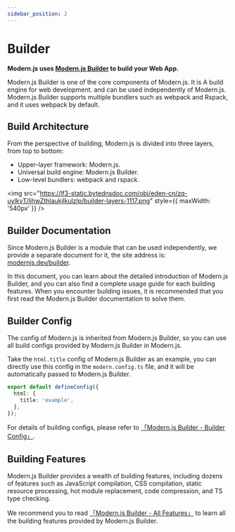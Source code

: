 ```yaml
---
sidebar_position: 2
---
```


# Builder

**Modern.js uses [Modern.js Builder](https://modernjs.dev/builder) to build your Web App.**

Modern.js Builder is one of the core components of Modern.js. It is A build engine for web development. and can be used independently of Modern.js. Modern.js Builder supports multiple bundlers such as webpack and Rspack, and it uses webpack by default.

## Build Architecture

From the perspective of building, Modern.js is divided into three layers, from top to bottom:

- Upper-layer framework: Modern.js.
- Universal build engine: Modern.js Builder.
- Low-level bundlers: webpack and rspack.

<img src="https://lf3-static.bytednsdoc.com/obj/eden-cn/zq-uylkvT/ljhwZthlaukjlkulzlp/builder-layers-1117.png" style={{ maxWidth: '540px' }} />

## Builder Documentation

Since Modern.js Builder is a module that can be used independently, we provide a separate document for it, the site address is: [modernjs.dev/builder](https://modernjs.dev/builder).

In this document, you can learn about the detailed introduction of Modern.js Builder, and you can also find a complete usage guide for each building features. When you encounter building issues, it is recommended that you first read the Modern.js Builder documentation to solve them.

## Builder Config

The config of Modern.js is inherited from Modern.js Builder, so you can use all build configs provided by Modern.js Builder in Modern.js.

Take the `html.title` config of Modern.js Builder as an example, you can directly use this config in the `modern.config.ts` file, and it will be automatically passed to Modern.js Builder.

```ts title="modern.config.js"
export default defineConfig({
  html: {
    title: 'example',
  },
});
```

For details of building configs, please refer to [「Modern.js Builder - Builder Config」](https://modernjs.dev/builder/en/guide/basic/builder-config.html).

## Building Features

Modern.js Builder provides a wealth of building features, including dozens of features such as JavaScript compilation, CSS compilation, static resource processing, hot module replacement, code compression, and TS type checking.

We recommend you to read [「Modern.js Builder - All Features」](https://modernjs.dev/builder/en/guide/features.html) to learn all the building features provided by Modern.js Builder.
